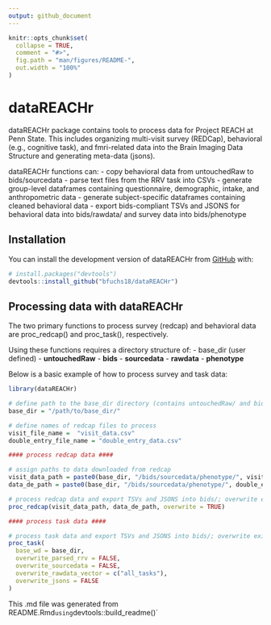 ```yaml
---
output: github_document
---
```


<!-- README.md is generated from README.Rmd. Please edit that file -->

```r
knitr::opts_chunk$set(
  collapse = TRUE,
  comment = "#>",
  fig.path = "man/figures/README-",
  out.width = "100%"
)
```

# dataREACHr

<!-- badges: start -->
<!-- badges: end -->

dataREACHr package contains tools to process data for Project REACH at Penn State. This includes organizing multi-visit survey (REDCap), behavioral (e.g., cognitive task), and fmri-related data into the Brain Imaging Data Structure and generating meta-data (jsons).

dataREACHr functions can:
- copy behavioral data from untouchedRaw to bids/sourcedata
- parse text files from the RRV task into CSVs
- generate group-level dataframes containing questionnaire, demographic, intake, and anthropometric data
- generate subject-specific dataframes containing cleaned behavioral data
- export bids-compliant TSVs and JSONS for behavioral data into bids/rawdata/ and survey data into bids/phenotype

## Installation

You can install the development version of dataREACHr from [GitHub](https://github.com/) with:

```r
# install.packages("devtools")
devtools::install_github("bfuchs18/dataREACHr")
```

## Processing data with dataREACHr

The two primary functions to process survey (redcap) and behavioral data are proc_redcap() and proc_task(), respectively.

Using these functions requires a directory structure of: 
      - base_dir (user defined)
         - **untouchedRaw**
         - **bids**
           - **sourcedata**
           - **rawdata**
           - **phenotype**

Below is a basic example of how to process survey and task data:

```r
library(dataREACHr)

# define path to the base_dir directory (contains untouchedRaw/ and bids/ sub-directories)
base_dir = "/path/to/base_dir/"

# define names of redcap files to process
visit_file_name =  "visit_data.csv"
double_entry_file_name = "double_entry_data.csv"

#### process redcap data ####

# assign paths to data downloaded from redcap
visit_data_path = paste0(base_dir, "/bids/sourcedata/phenotype/", visit_file_name)
data_de_path = paste0(base_dir, "/bids/sourcedata/phenotype/", double_entry_file_name)

# process redcap data and export TSVs and JSONS into bids/; overwrite existing output
proc_redcap(visit_data_path, data_de_path, overwrite = TRUE)

#### process task data ####

# process task data and export TSVs and JSONS into bids/; overwrite existing files in rawdata for all tasks
proc_task(
  base_wd = base_dir,
  overwrite_parsed_rrv = FALSE,
  overwrite_sourcedata = FALSE,
  overwrite_rawdata_vector = c("all_tasks"),
  overwrite_jsons = FALSE
)


```

This .md file was generated from README.Rmd` using `devtools::build_readme()`
